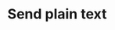 ---
title: 'Send plain text'
openapi: 'POST /instances/{instanceId}/token/{instanceToken}/send-text'
---